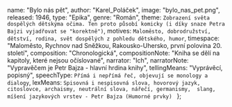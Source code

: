 
  name: "Bylo nás pět",
  author: "Karel_Poláček",
  image: "bylo_nas_pet.png",
  released: 1946,
  type: "Epika",
  genre: "Román",
  theme: ` Zobrazení světa dospělých dětskýma očima. Ten proto působí komicky (i díky snaze Petra Bajzi vyjadřovat se "korektně")
  `,
  motives: `Maloměsto, dobrodružství, dětství, rodina, svět dospělých z pohledu dětského, humor`,
  timespace: "Maloměsto, Rychnov nad Sněžkou, Rakousko-Uhersko, první polovina 20. století",
  composition: "Chronologická",
  compositionNote:
    "Kniha se dělí na kapitoly, které nejsou očíslované",
  narrator: "Ich",
  narratorNote: "Vypravěčem je Petr Bajza - hlavní hrdina knihy",
  tellingMeans: "Vyprávěcí, popisný",
  speechType: `Přímá i nepřímá řeč, objevují se monology a dialogy`,
  lexMeans: `Spisovná i nespisovná slova, hovorový jazyk, citoslovce, archaismy, neutrální slova, nářečí, germanismy, 
    slang, míšení jazykových vrstev - Petr Bajza (Humorné prvky) `
};

<Title book={book} />

<Book book={book} />

## Postavy

### Petr Bajza
Veselý, rošťák, inteligentní, s velkou představivostí, syn majitele obchodu smíšeným zbožím. Jeho rodina není, vzhledem k době vzniku díla, na rozdíl od skutečné Poláčkovy rodiny židovská a vůbec v celém příběhu pochopitelně žádní Židé nevystupují.
### Antonín Bejval
Petrův spolužák, „vynálezce“, má různé bláznivé nápady, hodně si o sobě myslí, lakomý, syn majitele povoznictví a obchodu s uhlím
### Čeněk Jirsák
Kamarád Petra, je pobožný, jeho koníčkem je sbírání hříchů ke svaté zpovědi, rovněž je velice ješitný, přezdívaný Krakonoš
### Éda Kemlink
Další z kamarádů, syn úředníka z berního úřadu, velmi chytrý, má dvě sestry Rafaelu a Viktorku a psa Pajdu, který s jiným psem Amorem krade v řeznictví buřty
### Josef Zilvar
Z chudobince, je starší než ostatní hoši, několikrát propadl, kouří, vede dospělé řeči, statečný, semtam se spustí s Habrováky, syn válečného invalidy a "vrchního" žebráka
### tatínek Vendelín Bajza
Majitel obchodu se smíšeným zbožím, přísný, ale zároveň i laskavý, semtam poněkud opatrný na peníze
### maminka Bajzová
Hodná, rozumná, často zmírňuje tatínkovu přísnost
###Kristýna
Služka, pochází z horské vesnice Rampuše (odtud přezdívka Rampepurda), bláznivá holka, všemu se směje, ale má veliký strach z myší
###Eva Svobodová
Dcera cukráře, Petrova favoritka, nosí Petrovi z cukrářství dobroty
###pan Fajst
Místní občan, úředník ve výslužbě, starý mládenec, zapšklý moralista a milovník starých mravů
### Alois a Emilie Vařekovi
Příbuzní Bajzových, lakomci, závistivci, nikomu nic nepřejí, vlastní obchod s galanterií
### pan Zilvar
Ptec Josefa Zilvara, bojoval ve válce a přišel o nohu, žije v chudobinci, vrchní městský žebrák
### Otakárek Soumarů
Syn továrníka, osamělý, má zálibu ve čtení mayovek, verneovek a podobné literatury, obézní chlapec, který má francouzskou vychovatelku
### pan Potůček
Fotograf, fotografoval celou třídu na školním dvoře
### Alfons Kasalický
Artista z cirkusu, ve školních předmětech (s výjimkou tělocviku) příliš neprospívá
### Karel Páta
Šprt, nepopulární
### Jakub
Pracuje u Bejvalů v povoznictví, silný chlap, moc řečí nenadělá, chlapci ho obdivují
### pan Jaromír Svoboda
Majitel cukrářství, otec Evy Svobodové
### pan Jirsák
Otec Čeňka Jirsáka, živí se výrobou čepic a papučí, chlapci mu přezdívají Krakonoš a paní Jirsákové Krakonoška
### Ladislav Bajza
Starší bratr Petra Bajzy, učí se na kupce v Mostě
### Mančinka Bajzová
Mladší sestřička (batole) Petra Bajzy
### pan Kemlink
Otec Édy Kemlinka, úředník z berního úřadu, všichni před ním mají respekt a zdraví ho

## Děj

Petr Bajza je malý chlapec, bydlící v malém městě. Je synem obchodníka Vendelína Bajzy. 
Petr chodí do školy, kde má partu svých kamarádů. S těmi zažívá běžné klukovské příhody, jako koupání v odlehlém rybníce, 
při němž se jeden mladší chlapec málem utopí, hádky a pošťuchování se kvůli klukovským hloupostem, nebo vážné okamžiky, 
jako bitvu bok po boku proti chlapcům ze sousední, nepřátelské vesnice.

Petr je mezi chlapci naprosto normální rošťák. Před rodiči a ve škole se však snaží chovat co nejlépe. 
To proto, aby neměl žádné problémy, rodiče se tak nezlobili a aby ho tatínek nechal dívat se, když otevírá bedny, 
které k nim do obchodu přijíždějí z dalekých, exotických zemí.
Dozvídáme se také o Petrově bratrovi, který je ve městě na studiích, o služebné Kristýně, které Petr říká Rampepurda a 
která u Bajzových pracuje. Bajza vypráví i o dalších postavách města, jako je Eva Svobodová, děvče, do níž je dětským 
způsobem zamilován, městský opilec a žebrák Zilvar z chudobince, který je otec Pepy Zilvara, nebo pan učitel, který se snaží děti inspirovat ke vzdělání.

Petr vyvádí s kamarády neplechy, chodí do kina a do školy, až do doby, než dostane spálu. Během ní leží v posteli a kvůli vysokým horečkám blouzní. 
Občas se z blouznění probere, aby zahlédl maminku, tatínka, Kristýnu nebo pana doktora, ale brzy vždy usne a vrací se do dalekého světa snů. 
Po celou dobu nemoci se mu zdá jeden dlouhý sen, ve kterém je i se svými kumpány a s Evičkou Svobodovou v Indii. 
Podobně jako ve svém městě, i v této cizí zemi zažívá s přáteli dobrodružství a vyvádí různé nezbednosti.
Nakonec se Petr z těžké nemoci uzdraví. Začne opět chodit do školy a celý jeho život se vrátí do starých kolejí.
<i className="text-gray"> (Wikipedie, upraveno)</i>

<KarelPolacek />

Román Karel Poláček napsal krátce před odchodem do Terezína v roce 1943. Poprvé vyšel až po válce v roce 1946. 
